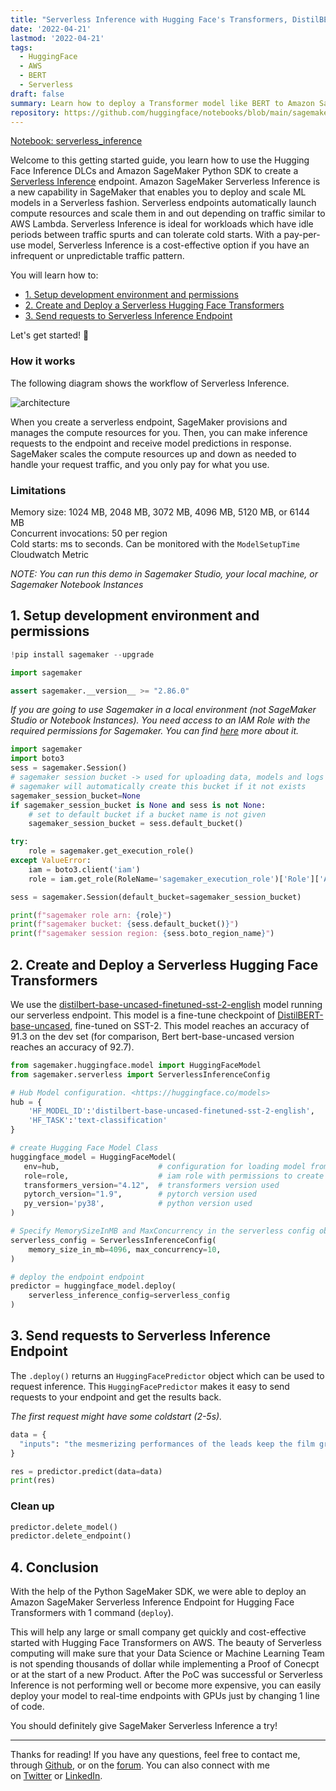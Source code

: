 ```yaml
---
title: "Serverless Inference with Hugging Face's Transformers, DistilBERT and Amazon SageMaker"
date: '2022-04-21'
lastmod: '2022-04-21'
tags:
  - HuggingFace
  - AWS
  - BERT
  - Serverless
draft: false
summary: Learn how to deploy a Transformer model like BERT to Amazon SageMaker Serverless using the Python SageMaker SDK.
repository: https://github.com/huggingface/notebooks/blob/main/sagemaker/19_serverless_inference/sagemaker-notebook.ipynb
---
```


[Notebook: serverless_inference](https://github.com/huggingface/notebooks/blob/main/sagemaker/19_serverless_inference/sagemaker-notebook.ipynb)

Welcome to this getting started guide, you learn how to use the Hugging Face Inference DLCs and Amazon SageMaker Python SDK to create a [Serverless Inference](https://docs.aws.amazon.com/sagemaker/latest/dg/serverless-endpoints.html) endpoint.
Amazon SageMaker Serverless Inference is a new capability in SageMaker that enables you to deploy and scale ML models in a Serverless fashion. Serverless endpoints automatically launch compute resources and scale them in and out depending on traffic similar to AWS Lambda.
Serverless Inference is ideal for workloads which have idle periods between traffic spurts and can tolerate cold starts. With a pay-per-use model, Serverless Inference is a cost-effective option if you have an infrequent or unpredictable traffic pattern.

You will learn how to:

- [1. Setup development environment and permissions](#1-setup-development-environment-and-permissions)
- [2. Create and Deploy a Serverless Hugging Face Transformers](#2-create-and-deploy-a-serverless-hugging-face-transformers)
- [3. Send requests to Serverless Inference Endpoint](#3-send-requests-to-serverless-inference-endpoint)

Let's get started! 🚀

### How it works

The following diagram shows the workflow of Serverless Inference.

![architecture](/static/blog/sagemaker-serverless-huggingface-distilbert/serverless.png)

When you create a serverless endpoint, SageMaker provisions and manages the compute resources for you. Then, you can make inference requests to the endpoint and receive model predictions in response. SageMaker scales the compute resources up and down as needed to handle your request traffic, and you only pay for what you use.

### Limitations

Memory size: 1024 MB, 2048 MB, 3072 MB, 4096 MB, 5120 MB, or 6144 MB  
Concurrent invocations: 50 per region  
Cold starts: ms to seconds. Can be monitored with the `ModelSetupTime` Cloudwatch Metric

_NOTE: You can run this demo in Sagemaker Studio, your local machine, or Sagemaker Notebook Instances_

## 1. Setup development environment and permissions

```python
!pip install sagemaker --upgrade

import sagemaker

assert sagemaker.__version__ >= "2.86.0"
```

_If you are going to use Sagemaker in a local environment (not SageMaker Studio or Notebook Instances). You need access to an IAM Role with the required permissions for Sagemaker. You can find [here](https://docs.aws.amazon.com/sagemaker/latest/dg/sagemaker-roles.html) more about it._

```python
import sagemaker
import boto3
sess = sagemaker.Session()
# sagemaker session bucket -> used for uploading data, models and logs
# sagemaker will automatically create this bucket if it not exists
sagemaker_session_bucket=None
if sagemaker_session_bucket is None and sess is not None:
    # set to default bucket if a bucket name is not given
    sagemaker_session_bucket = sess.default_bucket()

try:
    role = sagemaker.get_execution_role()
except ValueError:
    iam = boto3.client('iam')
    role = iam.get_role(RoleName='sagemaker_execution_role')['Role']['Arn']

sess = sagemaker.Session(default_bucket=sagemaker_session_bucket)

print(f"sagemaker role arn: {role}")
print(f"sagemaker bucket: {sess.default_bucket()}")
print(f"sagemaker session region: {sess.boto_region_name}")
```

## 2. Create and Deploy a Serverless Hugging Face Transformers

We use the [distilbert-base-uncased-finetuned-sst-2-english](https://huggingface.co/distilbert-base-uncased-finetuned-sst-2-english) model running our serverless endpoint. This model is a fine-tune checkpoint of [DistilBERT-base-uncased](https://huggingface.co/distilbert-base-uncased), fine-tuned on SST-2. This model reaches an accuracy of 91.3 on the dev set (for comparison, Bert bert-base-uncased version reaches an accuracy of 92.7).

```python
from sagemaker.huggingface.model import HuggingFaceModel
from sagemaker.serverless import ServerlessInferenceConfig

# Hub Model configuration. <https://huggingface.co/models>
hub = {
    'HF_MODEL_ID':'distilbert-base-uncased-finetuned-sst-2-english',
    'HF_TASK':'text-classification'
}

# create Hugging Face Model Class
huggingface_model = HuggingFaceModel(
   env=hub,                      # configuration for loading model from Hub
   role=role,                    # iam role with permissions to create an Endpoint
   transformers_version="4.12",  # transformers version used
   pytorch_version="1.9",        # pytorch version used
   py_version='py38',            # python version used
)

# Specify MemorySizeInMB and MaxConcurrency in the serverless config object
serverless_config = ServerlessInferenceConfig(
    memory_size_in_mb=4096, max_concurrency=10,
)

# deploy the endpoint endpoint
predictor = huggingface_model.deploy(
    serverless_inference_config=serverless_config
)
```

## 3. Send requests to Serverless Inference Endpoint

The `.deploy()` returns an `HuggingFacePredictor` object which can be used to request inference. This `HuggingFacePredictor` makes it easy to send requests to your endpoint and get the results back.

_The first request might have some coldstart (2-5s)._

```python
data = {
  "inputs": "the mesmerizing performances of the leads keep the film grounded and keep the audience riveted .",
}

res = predictor.predict(data=data)
print(res)
```

### Clean up

```python
predictor.delete_model()
predictor.delete_endpoint()
```

## 4. Conclusion

With the help of the Python SageMaker SDK, we were able to deploy an Amazon SageMaker Serverless Inference Endpoint for Hugging Face Transformers with 1 command (`deploy`).

This will help any large or small company get quickly and cost-effective started with Hugging Face Transformers on AWS. The beauty of Serverless computing will make sure that your Data Science or Machine Learning Team is not spending thousands of dollar while implementing a Proof of Conecpt or at the start of a new Product.
After the PoC was successful or Serverless Inference is not performing well or become more expensive, you can easily deploy your model to real-time endpoints with GPUs just by changing 1 line of code.

You should definitely give SageMaker Serverless Inference a try!

---

Thanks for reading! If you have any questions, feel free to contact me, through [Github](https://github.com/huggingface/transformers), or on the [forum](https://discuss.huggingface.co/c/sagemaker/17). You can also connect with me on [Twitter](https://twitter.com/_philschmid) or [LinkedIn](https://www.linkedin.com/in/philipp-schmid-a6a2bb196/).
